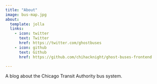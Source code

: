 ```yaml
---
title: "About"
image: bus-map.jpg
about:
  template: jolla
  links:
    - icon: twitter
      text: Twitter
      href: https://twitter.com/ghostbuses
    - icon: github
      text: Github
      href: https://github.com/chihacknight/ghost-buses-frontend
    
---
```


A blog about the Chicago Transit Authority bus system.
